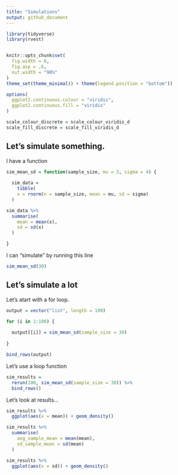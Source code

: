 ```yaml
---
title: "Simulations"
output: github_document
---
```


```r
library(tidyverse)
library(rvest)


knitr::opts_chunk$set(
  fig.width = 6,
  fig.asp = .6,
  out.width = "90%"
)
theme_set(theme_minimal() + theme(legend.position = "bottom"))

options(
  ggplot2.continuous.colour = "viridis",
  ggplot2.continuous.fill = "viridis"
)

scale_colour_discrete = scale_colour_viridis_d
scale_fill_discrete = scale_fill_viridis_d
```

## Let's simulate something.

I have a function 


```r
sim_mean_sd = function(sample_size, mu = 3, sigma = 4) {
  
  sim_data = 
    tibble(
    x = rnorm(n = sample_size, mean = mu, sd = sigma)
  )

sim_data %>% 
  summarise(
    mean = mean(x),
    sd = sd(x)
  )

}
```

I can "simulate" by running this line

```r
sim_mean_sd(30)
```


## Let's simulate a lot

Let's atart with a for loop.

```r
output = vector("list", length = 100)

for (i in 1:100) {
  
  output[[i]] = sim_mean_sd(sample_size = 30)
  
}

bind_rows(output)
```

Let's use a loop function

```r
sim_results = 
  rerun(100, sim_mean_sd(sample_size = 30)) %>% 
  bind_rows()
```

Let's look at results...

```r
sim_results %>% 
  ggplot(aes(x = mean)) + geom_density()

sim_results %>% 
  summarise(
    avg_sample_mean = mean(mean),
    sd_sample_mean = sd(mean)
  )

sim_results %>% 
  ggplot(aes(x = sd)) + geom_density()
```









